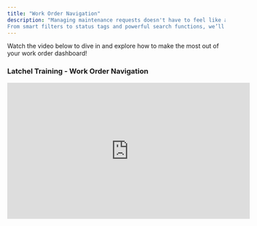 ```yaml
---
title: "Work Order Navigation"
description: "Managing maintenance requests doesn't have to feel like a maze. Our Work Order system is designed to help you quickly find what you need, stay organized, and take action with confidence. Whether you're checking in on open issues, filtering for specific updates, or reviewing completed jobs, this guide will walk you through every step to make navigation smooth and intuitive.
From smart filters to status tags and powerful search functions, we’ll show you how to use the platform like a pro—saving you time and keeping your operations on track."
---
```


Watch the video below to dive in and explore how to make the most out of your work order dashboard\!

### **Latchel Training - Work Order Navigation**

<Frame>
  <iframe width="560" height="315" src="https://www.youtube.com/embed/faLSrSit238?si=ZwxVDbxM4jjZZdUu" title="YouTube video player" frameborder="0" allow="accelerometer; autoplay; clipboard-write; encrypted-media; gyroscope; picture-in-picture; web-share" referrerpolicy="strict-origin-when-cross-origin" allowfullscreen />
</Frame>